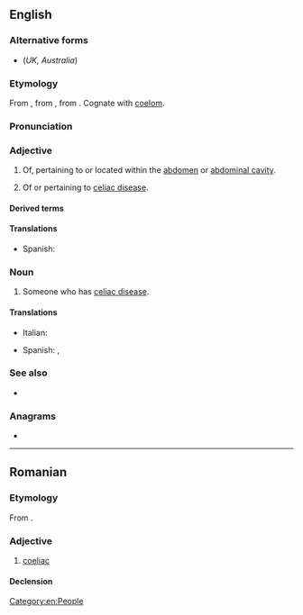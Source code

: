 ==English==

===Alternative forms===
* {{l|en|coeliac}} (''UK, Australia'')

===Etymology===
From {{uder|en|la|coeliacus}}, from {{uder|en|grc|κοιλιακός}}, from {{m|grc|κοιλία||belly}}. Cognate with [[coelom]].

===Pronunciation===
{{rfp|en}}
{{rfap|en}}

===Adjective===
{{en-adj|-}}

# {{lb|en|US|anatomy}} Of, pertaining to or located within the [[abdomen]] or [[abdominal cavity]].
# {{lb|en|US|medicine}} Of or pertaining to [[celiac disease]].

====Derived terms====
{{der2|en|celiac disease|celiac plexus|celiac sprue|celiac artery|celiac trunk}}

====Translations====
{{trans-top|of or pertaining to the abdominal cavity}}
* Spanish: {{t|es|celíaco}}
{{trans-mid}}
{{trans-bottom}}

===Noun===
{{en-noun}}

# Someone who has [[celiac disease]].

====Translations====
{{trans-top|someone who has celiac disease}}
* Italian: {{t+|it|celiaco|m}}
{{trans-mid}}
* Spanish: {{t|es|celíaco|m}}, {{t|es|celiaco|m}}
{{trans-bottom}}

===See also===
* {{l|en|gluten-free}}

===Anagrams===
* {{anagrams|en|a=acceil|acicle|calice}}

[[Category:en:People]]

----

==Romanian==

===Etymology===
From {{bor|ro|fr|cœliaque}}.

===Adjective===
{{ro-adj}}

# [[coeliac]]

====Declension====
{{ro-decl-adj}}